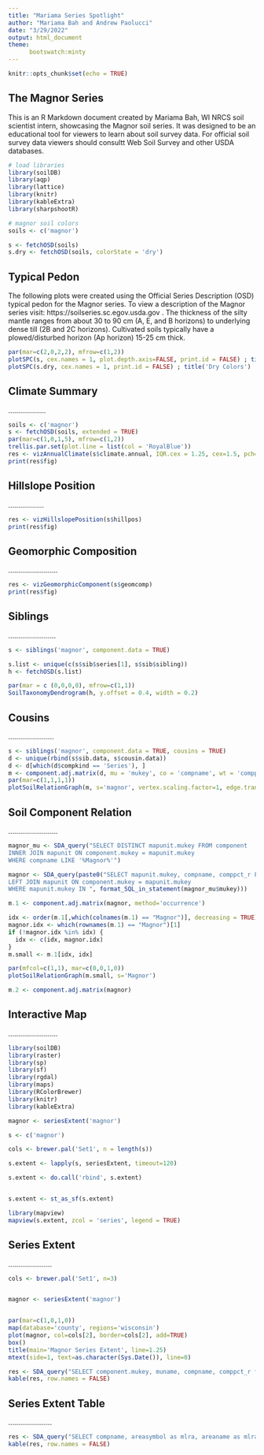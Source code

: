 ---
title: "Mariama Series Spotlight"
author: "Mariama Bah and Andrew Paolucci"
date: "3/29/2022"
output: html_document
theme:
      bootswatch:minty
---

```{r setup, include=FALSE}
knitr::opts_chunk$set(echo = TRUE)

```

## The Magnor Series 

This is an R Markdown document created by Mariama Bah, WI NRCS soil scientist intern, showcasing the Magnor soil series. It was designed to be an educational tool for viewers to learn about soil survey data. For official soil survey data viewers should consultt Web Soil Survey and other USDA databases. 

```{r profile plot, include=FALSE}

# load libraries
library(soilDB)
library(aqp)
library(lattice)
library(knitr)
library(kableExtra)
library(sharpshootR)

# magnor soil colors
soils <- c('magnor')

s <- fetchOSD(soils)
s.dry <- fetchOSD(soils, colorState = 'dry')

```

## Typical Pedon

The following plots were created using the Official Series Description (OSD) typical pedon for the Magnor series. To view a description of the Magnor series visit: https://soilseries.sc.egov.usda.gov . The thickness of the silty mantle ranges from about 30 to 90 cm (A, E, and B horizons) to underlying dense till (2B and 2C horizons). Cultivated soils typically have a plowed/disturbed horizon (Ap horizon) 15-25 cm thick. 

```{r pressure, echo=FALSE}
par(mar=c(2,0,2,2), mfrow=c(1,2))
plotSPC(s, cex.names = 1, plot.depth.axis=FALSE, print.id = FALSE) ; title('Moist Colors')
plotSPC(s.dry, cex.names = 1, print.id = FALSE) ; title('Dry Colors')

```

## Climate Summary

...................

```{r climate summary, echo=FALSE}
soils <- c('magnor')
s <- fetchOSD(soils, extended = TRUE)
par(mar=c(1,0,1,5), mfrow=c(1,2))
trellis.par.set(plot.line = list(col = 'RoyalBlue'))
res <- vizAnnualClimate(s$climate.annual, IQR.cex = 1.25, cex=1.5, pch=18)
print(res$fig)
```

## Hillslope Position

..................

```{r hillslope summary, echo=FALSE, message=FALSE}
res <- vizHillslopePosition(s$hillpos)
print(res$fig)
```

## Geomorphic Composition

.........................

```{r geomorphic comp, echo=FALSE}
res <- vizGeomorphicComponent(s$geomcomp)
print(res$fig)
```

## Siblings 

........................

``` {r siblings, echo=FALSE, message=FALSE}
s <- siblings('magnor', component.data = TRUE)

s.list <- unique(c(s$sib$series[1], s$sib$sibling))
h <- fetchOSD(s.list)

par(mar = c (0,0,0,0), mfrow=c(1,1))
SoilTaxonomyDendrogram(h, y.offset = 0.4, width = 0.2)
```

## Cousins 

.......................

``` {r cousins, echo=FALSE, nessage=FALSE}
s <- siblings('magnor', component.data = TRUE, cousins = TRUE)
d <- unique(rbind(s$sib.data, s$cousin.data))
d <- d[which(d$compkind == 'Series'), ]
m <- component.adj.matrix(d, mu = 'mukey', co = 'compname', wt = 'comppct_r')
par(mar=c(1,1,1,1))
plotSoilRelationGraph(m, s='magnor', vertex.scaling.factor=1, edge.transparency=0.25, edge.col=grey(0.5), edge.highlight.col='black', vertex.label.family='sans', spanning.tree='max')
```

## Soil Component Relation 

.........................

``` {r soil relations, echo=FALSE, message=FALSE}
magnor_mu <- SDA_query("SELECT DISTINCT mapunit.mukey FROM component
INNER JOIN mapunit ON component.mukey = mapunit.mukey
WHERE compname LIKE '%Magnor%'")

magnor <- SDA_query(paste0("SELECT mapunit.mukey, compname, comppct_r FROM component
LEFT JOIN mapunit ON component.mukey = mapunit.mukey
WHERE mapunit.mukey IN ", format_SQL_in_statement(magnor_mu$mukey)))

m.1 <- component.adj.matrix(magnor, method='occurrence')

idx <- order(m.1[,which(colnames(m.1) == "Magnor")], decreasing = TRUE)[1:10]
magnor.idx <- which(rownames(m.1) == "Magnor")[1]
if (!magnor.idx %in% idx) {
  idx <- c(idx, magnor.idx)
}
m.small <- m.1[idx, idx]

par(mfcol=c(1,1), mar=c(0,0,1,0))
plotSoilRelationGraph(m.small, s='Magnor')

m.2 <- component.adj.matrix(magnor)
```

## Interactive Map

.........................

``` {r interactive, echo=FALSE, message=FALSE, warning=FALSE}
library(soilDB)
library(raster)
library(sp)
library(sf)
library(rgdal)
library(maps)
library(RColorBrewer)
library(knitr)
library(kableExtra)

magnor <- seriesExtent('magnor')

s <- c('magnor')

cols <- brewer.pal('Set1', n = length(s))

s.extent <- lapply(s, seriesExtent, timeout=120)

s.extent <- do.call('rbind', s.extent)


s.extent <- st_as_sf(s.extent)

library(mapview)
mapview(s.extent, zcol = 'series', legend = TRUE)
```

## Series Extent 

......................

``` {r extent, echo=FALSE, message=FALSE, warning=FALSE}

cols <- brewer.pal('Set1', n=3)


magnor <- seriesExtent('magnor')


par(mar=c(1,0,1,0))
map(database='county', regions='wisconsin')
plot(magnor, col=cols[2], border=cols[2], add=TRUE)
box()
title(main='Magnor Series Extent', line=1.25)
mtext(side=1, text=as.character(Sys.Date()), line=0)

res <- SDA_query("SELECT component.mukey, muname, compname, comppct_r from laoverlap JOIN muaoverlap ON laoverlap.lareaovkey = muaoverlap.lareaovkey JOIN mapunit ON muaoverlap.mukey = mapunit.mukey JOIN component ON muaoverlap.mukey = component.mukey WHERE compname = 'magnor' AND areatypename = 'MLRA' AND areasymbol = '31'")
kable(res, row.names = FALSE)
```

## Series Extent Table

......................

``` {r table, echo=FALSE, message=FALSE, warning=FALSE}
res <- SDA_query("SELECT compname, areasymbol as mlra, areaname as mlra_name, count(compname) as n_components from laoverlap JOIN muaoverlap ON laoverlap.lareaovkey = muaoverlap.lareaovkey JOIN component ON muaoverlap.mukey = component.mukey WHERE compname = 'magnor' AND areatypename = 'MLRA' GROUP BY compname, areasymbol, areaname ORDER BY count(compname) DESC")
kable(res, row.names = FALSE)
```
